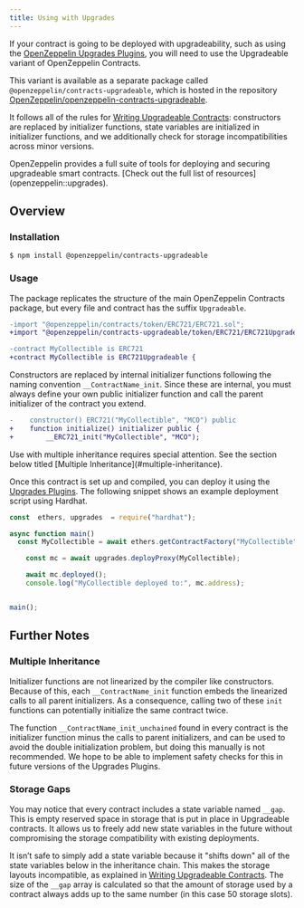 ```yaml
---
title: Using with Upgrades
---
```


If your contract is going to be deployed with upgradeability, such as using the [OpenZeppelin Upgrades Plugins](upgrades-plugins::index), you will need to use the Upgradeable variant of OpenZeppelin Contracts.

This variant is available as a separate package called `@openzeppelin/contracts-upgradeable`, which is hosted in the repository [OpenZeppelin/openzeppelin-contracts-upgradeable](https://github.com/OpenZeppelin/openzeppelin-contracts-upgradeable).

It follows all of the rules for [Writing Upgradeable Contracts](upgrades-plugins::writing-upgradeable): constructors are replaced by initializer functions, state variables are initialized in initializer functions, and we additionally check for storage incompatibilities across minor versions.

<Callout>
OpenZeppelin provides a full suite of tools for deploying and securing upgradeable smart contracts. [Check out the full list of resources](openzeppelin::upgrades).
</Callout>

## Overview

### Installation

```console
$ npm install @openzeppelin/contracts-upgradeable
```

### Usage

The package replicates the structure of the main OpenZeppelin Contracts package, but every file and contract has the suffix `Upgradeable`.

```diff
-import "@openzeppelin/contracts/token/ERC721/ERC721.sol";
+import "@openzeppelin/contracts-upgradeable/token/ERC721/ERC721Upgradeable.sol";

-contract MyCollectible is ERC721
+contract MyCollectible is ERC721Upgradeable {
```

Constructors are replaced by internal initializer functions following the naming convention `__ContractName_init`. Since these are internal, you must always define your own public initializer function and call the parent initializer of the contract you extend.

```diff
-    constructor() ERC721("MyCollectible", "MCO") public
+    function initialize() initializer public {
+        __ERC721_init("MyCollectible", "MCO");

```

<Callout type='warn'>
Use with multiple inheritance requires special attention. See the section below titled [Multiple Inheritance](#multiple-inheritance).
</Callout>

Once this contract is set up and compiled, you can deploy it using the [Upgrades Plugins](upgrades-plugins::index). The following snippet shows an example deployment script using Hardhat.

```js
const  ethers, upgrades  = require("hardhat");

async function main()
  const MyCollectible = await ethers.getContractFactory("MyCollectible");

    const mc = await upgrades.deployProxy(MyCollectible);

    await mc.deployed();
    console.log("MyCollectible deployed to:", mc.address);


main();
```

## Further Notes

### Multiple Inheritance

Initializer functions are not linearized by the compiler like constructors. Because of this, each `__ContractName_init` function embeds the linearized calls to all parent initializers. As a consequence, calling two of these `init` functions can potentially initialize the same contract twice.

The function `__ContractName_init_unchained` found in every contract is the initializer function minus the calls to parent initializers, and can be used to avoid the double initialization problem, but doing this manually is not recommended. We hope to be able to implement safety checks for this in future versions of the Upgrades Plugins.

### Storage Gaps

You may notice that every contract includes a state variable named `__gap`. This is empty reserved space in storage that is put in place in Upgradeable contracts. It allows us to freely add new state variables in the future without compromising the storage compatibility with existing deployments.

It isn’t safe to simply add a state variable because it "shifts down" all of the state variables below in the inheritance chain. This makes the storage layouts incompatible, as explained in [Writing Upgradeable Contracts](upgrades-plugins::writing-upgradeable#modifying-your-contracts). The size of the `__gap` array is calculated so that the amount of storage used by a contract always adds up to the same number (in this case 50 storage slots).
